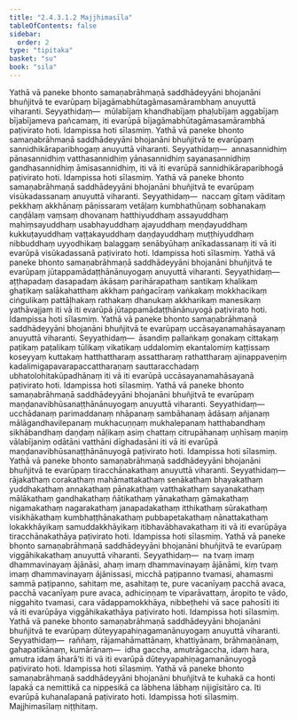 ```yaml
---
title: "2.4.3.1.2 Majjhimasīla"
tableOfContents: false
sidebar:
  order: 2
type: "tipitaka"
basket: "su"
book: "sila"
---
```



<DynamicBreadcrumb />

<Division number="195" book="sila">

<Paragraph number="284" book="sila">
Yathā vā paneke bhonto samaṇabrāhmaṇā saddhādeyyāni bhojanāni bhuñjitvā te evarūpaṃ bījagāmabhūtagāmasamārambhaṃ anuyuttā viharanti. Seyyathidaṃ—  mūlabījaṃ khandhabījaṃ phaḷubījaṃ aggabījaṃ bījabījameva pañcamaṃ, iti evarūpā bījagāmabhūtagāmasamārambhā paṭivirato hoti. Idampissa hoti sīlasmiṃ.
</Paragraph>

</Division>
<Division number="196" book="sila">

<Paragraph number="285" book="sila">
Yathā vā paneke bhonto samaṇabrāhmaṇā saddhādeyyāni bhojanāni bhuñjitvā te evarūpaṃ sannidhikāraparibhogaṃ anuyuttā viharanti. Seyyathidaṃ—  annasannidhiṃ pānasannidhiṃ vatthasannidhiṃ yānasannidhiṃ sayanasannidhiṃ gandhasannidhiṃ āmisasannidhiṃ, iti vā iti evarūpā sannidhikāraparibhogā paṭivirato hoti. Idampissa hoti sīlasmiṃ.
</Paragraph>

</Division>
<Division number="197" book="sila">

<Paragraph number="286" book="sila">
Yathā vā paneke bhonto samaṇabrāhmaṇā saddhādeyyāni bhojanāni bhuñjitvā te evarūpaṃ visūkadassanaṃ anuyuttā viharanti. Seyyathidaṃ—  naccaṃ gītaṃ vāditaṃ pekkhaṃ akkhānaṃ pāṇissaraṃ vetāḷaṃ kumbhathūṇaṃ sobhanakaṃ caṇḍālaṃ vaṃsaṃ dhovanaṃ hatthiyuddhaṃ assayuddhaṃ mahiṃsayuddhaṃ usabhayuddhaṃ ajayuddhaṃ meṇḍayuddhaṃ kukkuṭayuddhaṃ vaṭṭakayuddhaṃ daṇḍayuddhaṃ muṭṭhiyuddhaṃ nibbuddhaṃ uyyodhikaṃ balaggaṃ senābyūhaṃ anīkadassanaṃ iti vā iti evarūpā visūkadassanā paṭivirato hoti. Idampissa hoti sīlasmiṃ.
</Paragraph>

</Division>
<Division number="198" book="sila">

<Paragraph number="287" book="sila">
Yathā vā paneke bhonto samaṇabrāhmaṇā saddhādeyyāni bhojanāni bhuñjitvā te evarūpaṃ jūtappamādaṭṭhānānuyogaṃ anuyuttā viharanti. Seyyathidaṃ—  aṭṭhapadaṃ dasapadaṃ ākāsaṃ parihārapathaṃ santikaṃ khalikaṃ ghaṭikaṃ salākahatthaṃ akkhaṃ paṅgacīraṃ vaṅkakaṃ mokkhacikaṃ ciṅgulikaṃ pattāḷhakaṃ rathakaṃ dhanukaṃ akkharikaṃ manesikaṃ yathāvajjaṃ iti vā iti evarūpā jūtappamādaṭṭhānānuyogā paṭivirato hoti. Idampissa hoti sīlasmiṃ.
</Paragraph>

</Division>
<Division number="199" book="sila">

<Paragraph number="288" book="sila">
Yathā vā paneke bhonto samaṇabrāhmaṇā saddhādeyyāni bhojanāni bhuñjitvā te evarūpaṃ uccāsayanamahāsayanaṃ anuyuttā viharanti. Seyyathidaṃ—  āsandiṃ pallaṅkaṃ gonakaṃ cittakaṃ paṭikaṃ paṭalikaṃ tūlikaṃ vikatikaṃ uddalomiṃ ekantalomiṃ kaṭṭissaṃ koseyyaṃ kuttakaṃ hatthattharaṃ assattharaṃ rathattharaṃ ajinappaveṇiṃ kadalimigapavarapaccattharaṇaṃ sauttaracchadaṃ ubhatolohitakūpadhānaṃ iti vā iti evarūpā uccāsayanamahāsayanā paṭivirato hoti. Idampissa hoti sīlasmiṃ.
</Paragraph>

</Division>
<Division number="200" book="sila">

<Paragraph number="289" book="sila">
Yathā vā paneke bhonto samaṇabrāhmaṇā saddhādeyyāni bhojanāni bhuñjitvā te evarūpaṃ maṇḍanavibhūsanaṭṭhānānuyogaṃ anuyuttā viharanti. Seyyathidaṃ—  ucchādanaṃ parimaddanaṃ nhāpanaṃ sambāhanaṃ ādāsaṃ añjanaṃ mālāgandhavilepanaṃ mukhacuṇṇaṃ mukhalepanaṃ hatthabandhaṃ sikhābandhaṃ daṇḍaṃ nāḷikaṃ asiṃ chattaṃ citrupāhanaṃ uṇhīsaṃ maṇiṃ vālabījaniṃ odātāni vatthāni dīghadasāni iti vā iti evarūpā maṇḍanavibhūsanaṭṭhānānuyogā paṭivirato hoti. Idampissa hoti sīlasmiṃ.
</Paragraph>

</Division>
<Division number="201" book="sila">

<Paragraph number="290" book="sila">
Yathā vā paneke bhonto samaṇabrāhmaṇā saddhādeyyāni bhojanāni bhuñjitvā te evarūpaṃ tiracchānakathaṃ anuyuttā viharanti. Seyyathidaṃ—  rājakathaṃ corakathaṃ mahāmattakathaṃ senākathaṃ bhayakathaṃ yuddhakathaṃ annakathaṃ pānakathaṃ vatthakathaṃ sayanakathaṃ mālākathaṃ gandhakathaṃ ñātikathaṃ yānakathaṃ gāmakathaṃ nigamakathaṃ nagarakathaṃ janapadakathaṃ itthikathaṃ sūrakathaṃ visikhākathaṃ kumbhaṭṭhānakathaṃ pubbapetakathaṃ nānattakathaṃ lokakkhāyikaṃ samuddakkhāyikaṃ itibhavābhavakathaṃ iti vā iti evarūpāya tiracchānakathāya paṭivirato hoti. Idampissa hoti sīlasmiṃ.
</Paragraph>

</Division>
<Division number="202" book="sila">

<Paragraph number="291" book="sila">
Yathā vā paneke bhonto samaṇabrāhmaṇā saddhādeyyāni bhojanāni bhuñjitvā te evarūpaṃ viggāhikakathaṃ anuyuttā viharanti. Seyyathidaṃ—  na tvaṃ imaṃ dhammavinayaṃ ājānāsi, ahaṃ imaṃ dhammavinayaṃ ājānāmi, kiṃ tvaṃ imaṃ dhammavinayaṃ ājānissasi, micchā paṭipanno tvamasi, ahamasmi sammā paṭipanno, sahitaṃ me, asahitaṃ te, pure vacanīyaṃ pacchā avaca, pacchā vacanīyaṃ pure avaca, adhiciṇṇaṃ te viparāvattaṃ, āropito te vādo, niggahito tvamasi, cara vādappamokkhāya, nibbeṭhehi vā sace pahosīti iti vā iti evarūpāya viggāhikakathāya paṭivirato hoti. Idampissa hoti sīlasmiṃ.
</Paragraph>

</Division>
<Division number="203" book="sila">

<Paragraph number="292" book="sila">
Yathā vā paneke bhonto samaṇabrāhmaṇā saddhādeyyāni bhojanāni bhuñjitvā te evarūpaṃ dūteyyapahiṇagamanānuyogaṃ anuyuttā viharanti. Seyyathidaṃ—  raññaṃ, rājamahāmattānaṃ, khattiyānaṃ, brāhmaṇānaṃ, gahapatikānaṃ, kumārānaṃ—  idha gaccha, amutrāgaccha, idaṃ hara, amutra idaṃ āharā’ti iti vā iti evarūpā dūteyyapahiṇagamanānuyogā paṭivirato hoti. Idampissa hoti sīlasmiṃ.
</Paragraph>

</Division>
<Division number="204" book="sila">

<Paragraph number="293" book="sila">
Yathā vā paneke bhonto samaṇabrāhmaṇā saddhādeyyāni bhojanāni bhuñjitvā te kuhakā ca honti lapakā ca nemittikā ca nippesikā ca lābhena lābhaṃ nijigīsitāro ca. Iti evarūpā kuhanalapanā paṭivirato hoti. Idampissa hoti sīlasmiṃ.

</Paragraph>
</Division>

<Paragraph number="294" type="center" book="sila">
Majjhimasīlaṃ niṭṭhitaṃ.
</Paragraph>
